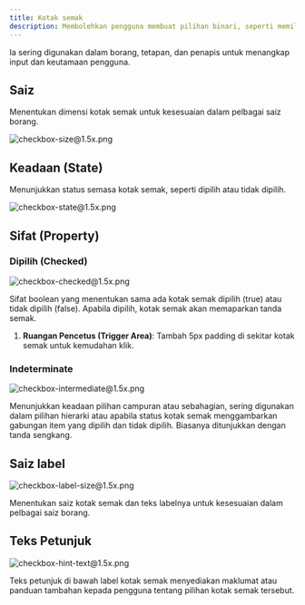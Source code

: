 ```yaml
---
title: Kotak semak
description: Membolehkan pengguna membuat pilihan binari, seperti memilih atau tidak memilih sesuatu pilihan
---
```


Ia sering digunakan dalam borang, tetapan, dan penapis untuk menangkap input dan keutamaan pengguna.

## Saiz

Menentukan dimensi kotak semak untuk kesesuaian dalam pelbagai saiz borang.

![checkbox-size@1.5x.png](/design/checkbox-size1.5x.png)

## Keadaan (State)

Menunjukkan status semasa kotak semak, seperti dipilih atau tidak dipilih.

![checkbox-state@1.5x.png](/design/checkbox-state1.5x.png)

## Sifat (Property)

### Dipilih (Checked)

![checkbox-checked@1.5x.png](/design/checkbox-checked1.5x.png)

Sifat boolean yang menentukan sama ada kotak semak dipilih (true) atau tidak dipilih (false). Apabila dipilih, kotak semak akan memaparkan tanda semak.

1. **Ruangan Pencetus (Trigger Area)**: Tambah 5px padding di sekitar kotak semak untuk kemudahan klik.

### Indeterminate

![checkbox-intermediate@1.5x.png](/design/checkbox-intermediate1.5x.png)

Menunjukkan keadaan pilihan campuran atau sebahagian, sering digunakan dalam pilihan hierarki atau apabila status kotak semak menggambarkan gabungan item yang dipilih dan tidak dipilih. Biasanya ditunjukkan dengan tanda sengkang.

## Saiz label

![checkbox-label-size@1.5x.png](/design/checkbox-label-size1.5x.png)

Menentukan saiz kotak semak dan teks labelnya untuk kesesuaian dalam pelbagai saiz borang.

## Teks Petunjuk

![checkbox-hint-text@1.5x.png](/design/checkbox-hint-text1.5x.png)

Teks petunjuk di bawah label kotak semak menyediakan maklumat atau panduan tambahan kepada pengguna tentang pilihan kotak semak tersebut.
